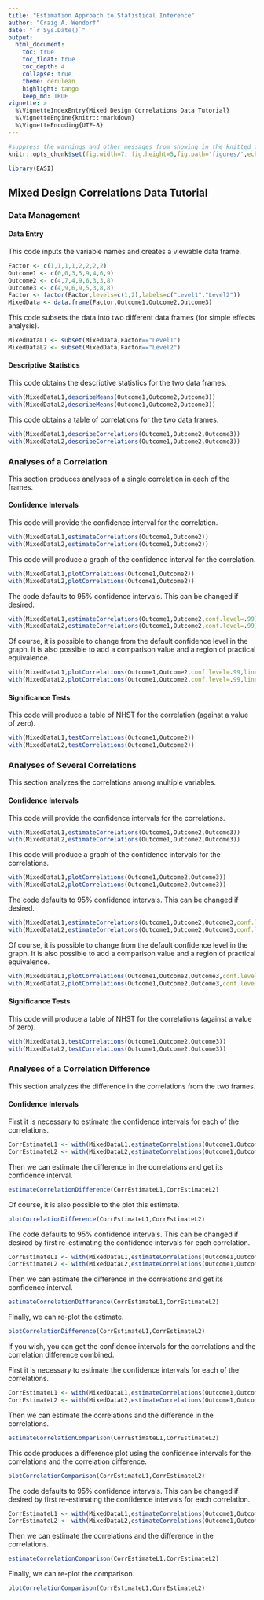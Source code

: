 ```yaml
---
title: "Estimation Approach to Statistical Inference"
author: "Craig A. Wendorf"
date: "`r Sys.Date()`"
output:
  html_document:
    toc: true
    toc_float: true
    toc_depth: 4
    collapse: true
    theme: cerulean
    highlight: tango
    keep_md: TRUE
vignette: >
  %\VignetteIndexEntry{Mixed Design Correlations Data Tutorial}
  %\VignetteEngine{knitr::rmarkdown}
  %\VignetteEncoding{UTF-8}
---
```


```r
#suppress the warnings and other messages from showing in the knitted file.
knitr::opts_chunk$set(fig.width=7, fig.height=5,fig.path='figures/',echo=TRUE,warning=FALSE,message=FALSE)
```

```r
library(EASI)
```

## Mixed Design Correlations Data Tutorial

### Data Management

#### Data Entry

This code inputs the variable names and creates a viewable data frame.
```r
Factor <- c(1,1,1,1,2,2,2,2)
Outcome1 <- c(0,0,3,5,9,4,6,9)
Outcome2 <- c(4,7,4,9,6,3,3,8)
Outcome3 <- c(4,9,6,9,5,3,8,8)
Factor <- factor(Factor,levels=c(1,2),labels=c("Level1","Level2"))
MixedData <- data.frame(Factor,Outcome1,Outcome2,Outcome3)
```

This code subsets the data into two different data frames (for simple effects analysis).
```r
MixedDataL1 <- subset(MixedData,Factor=="Level1")
MixedDataL2 <- subset(MixedData,Factor=="Level2")
```

#### Descriptive Statistics

This code obtains the descriptive statistics for the two data frames.
```r
with(MixedDataL1,describeMeans(Outcome1,Outcome2,Outcome3))
with(MixedDataL2,describeMeans(Outcome1,Outcome2,Outcome3))
```

This code obtains a table of correlations for the two data frames.
```r
with(MixedDataL1,describeCorrelations(Outcome1,Outcome2,Outcome3))
with(MixedDataL2,describeCorrelations(Outcome1,Outcome2,Outcome3))
```

### Analyses of a Correlation

This section produces analyses of a single correlation in each of the frames.

#### Confidence Intervals

This code will provide the confidence interval for the correlation.
```r
with(MixedDataL1,estimateCorrelations(Outcome1,Outcome2))
with(MixedDataL2,estimateCorrelations(Outcome1,Outcome2))
```

This code will produce a graph of the confidence interval for the correlation.
```r
with(MixedDataL1,plotCorrelations(Outcome1,Outcome2))
with(MixedDataL2,plotCorrelations(Outcome1,Outcome2))
```

The code defaults to 95% confidence intervals. This can be changed if desired.
```r
with(MixedDataL1,estimateCorrelations(Outcome1,Outcome2,conf.level=.99))
with(MixedDataL2,estimateCorrelations(Outcome1,Outcome2,conf.level=.99))
```

Of course, it is possible to change from the default confidence level in the graph. It is also possible to add a comparison value and a region of practical equivalence.
```r
with(MixedDataL1,plotCorrelations(Outcome1,Outcome2,conf.level=.99,line=0,rope=c(-.2,.2)))
with(MixedDataL2,plotCorrelations(Outcome1,Outcome2,conf.level=.99,line=0,rope=c(-.2,.2)))
```

#### Significance Tests

This code will produce a table of NHST for the correlation (against a value of zero).
```r
with(MixedDataL1,testCorrelations(Outcome1,Outcome2))
with(MixedDataL2,testCorrelations(Outcome1,Outcome2))
```

### Analyses of Several Correlations

This section analyzes the correlations among multiple variables.

#### Confidence Intervals

This code will provide the confidence intervals for the correlations.
```r
with(MixedDataL1,estimateCorrelations(Outcome1,Outcome2,Outcome3))
with(MixedDataL2,estimateCorrelations(Outcome1,Outcome2,Outcome3))
```

This code will produce a graph of the confidence intervals for the correlations.
```r
with(MixedDataL1,plotCorrelations(Outcome1,Outcome2,Outcome3))
with(MixedDataL2,plotCorrelations(Outcome1,Outcome2,Outcome3))
```

The code defaults to 95% confidence intervals. This can be changed if desired.
```r
with(MixedDataL1,estimateCorrelations(Outcome1,Outcome2,Outcome3,conf.level=.99))
with(MixedDataL2,estimateCorrelations(Outcome1,Outcome2,Outcome3,conf.level=.99))
```

Of course, it is possible to change from the default confidence level in the graph. It is also possible to add a comparison value and a region of practical equivalence.
```r
with(MixedDataL1,plotCorrelations(Outcome1,Outcome2,Outcome3,conf.level=.99,line=0,rope=c(-.2,.2)))
with(MixedDataL2,plotCorrelations(Outcome1,Outcome2,Outcome3,conf.level=.99,line=0,rope=c(-.2,.2)))
```

#### Significance Tests

This code will produce a table of NHST for the correlations (against a value of zero).
```r
with(MixedDataL1,testCorrelations(Outcome1,Outcome2,Outcome3))
with(MixedDataL2,testCorrelations(Outcome1,Outcome2,Outcome3))
```

### Analyses of a Correlation Difference

This section analyzes the difference in the correlations from the two frames.

#### Confidence Intervals

First it is necessary to estimate the confidence intervals for each of the correlations.
```r
CorrEstimateL1 <- with(MixedDataL1,estimateCorrelations(Outcome1,Outcome2))
CorrEstimateL2 <- with(MixedDataL2,estimateCorrelations(Outcome1,Outcome2))
```

Then we can estimate the difference in the correlations and get its confidence interval.
```r
estimateCorrelationDifference(CorrEstimateL1,CorrEstimateL2)
```

Of course, it is also possible to the plot this estimate.
```r
plotCorrelationDifference(CorrEstimateL1,CorrEstimateL2)
```

The code defaults to 95% confidence intervals. This can be changed if desired by first re-estimating the confidence intervals for each correlation.
```r
CorrEstimateL1 <- with(MixedDataL1,estimateCorrelations(Outcome1,Outcome2,conf.level=.99))
CorrEstimateL2 <- with(MixedDataL2,estimateCorrelations(Outcome1,Outcome2,conf.level=.99))
```

Then we can estimate the difference in the correlations and get its confidence interval.
```r
estimateCorrelationDifference(CorrEstimateL1,CorrEstimateL2)
```

Finally, we can re-plot the estimate.
```r
plotCorrelationDifference(CorrEstimateL1,CorrEstimateL2)
```

If you wish, you can get the confidence intervals for the correlations and the correlation difference combined.

First it is necessary to estimate the confidence intervals for each of the correlations.
```r
CorrEstimateL1 <- with(MixedDataL1,estimateCorrelations(Outcome1,Outcome2))
CorrEstimateL2 <- with(MixedDataL2,estimateCorrelations(Outcome1,Outcome2))
```

Then we can estimate the correlations and the difference in the correlations.
```r
estimateCorrelationComparison(CorrEstimateL1,CorrEstimateL2)
```

This code produces a difference plot using the confidence intervals for the correlations and the correlation difference.
```r
plotCorrelationComparison(CorrEstimateL1,CorrEstimateL2)
```

The code defaults to 95% confidence intervals. This can be changed if desired by first re-estimating the confidence intervals for each correlation.
```r
CorrEstimateL1 <- with(MixedDataL1,estimateCorrelations(Outcome1,Outcome2,conf.level=.99))
CorrEstimateL2 <- with(MixedDataL2,estimateCorrelations(Outcome1,Outcome2,conf.level=.99))
```

Then we can estimate the correlations and the difference in the correlations.
```r
estimateCorrelationComparison(CorrEstimateL1,CorrEstimateL2)
```

Finally, we can re-plot the comparison.
```r
plotCorrelationComparison(CorrEstimateL1,CorrEstimateL2)
```
